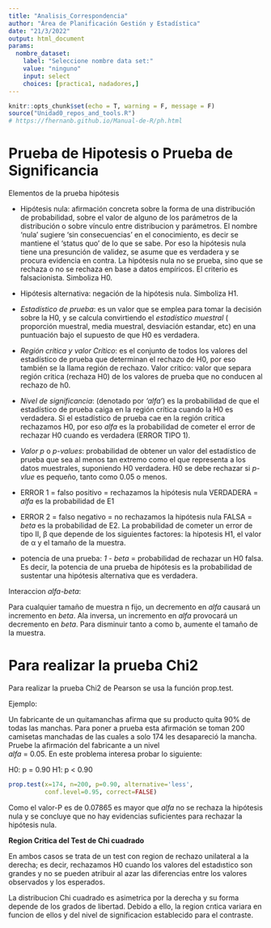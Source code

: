 ```yaml
---
title: "Analisis_Correspondencia"
author: "Área de Planificación Gestión y Estadística"
date: "21/3/2022"
output: html_document
params:
  nombre_dataset:
    label: "Seleccione nombre data set:"
    value: "ninguno"
    input: select
    choices: [practica1, nadadores,]
---
```

```r
knitr::opts_chunk$set(echo = T, warning = F, message = F)
source("Unidad0_repos_and_tools.R")
# https://fhernanb.github.io/Manual-de-R/ph.html
```

# Prueba de Hipotesis o Prueba de Significancia

Elementos de la prueba hipótesis    

- Hipótesis nula: afirmación concreta sobre la forma de una distribución de probabilidad, sobre el valor de alguno de los parámetros de la distribución o sobre vínculo entre distribucion y parámetros. El nombre 'nula' sugiere 'sin consecuencias' en el conocimiento, es decir se mantiene el 'status quo' de lo que se sabe. Por eso la hipótesis nula tiene una presunción de validez, se asume que es verdadera y se procura evidencia en contra. La hipótesis nula no se prueba, sino que se rechaza o no se rechaza en base a datos empíricos. El criterio es falsacionista. Simboliza H0.   

- Hipótesis alternativa: negación de la hipótesis nula. Simboliza H1.    

- *Estadístico de prueba*: es un valor que se emplea para tomar la decisión sobre la H0, y se calcula convirtiendo el *estadístico muestral* ( proporción muestral, media muestral, desviación estandar, etc) en una puntuación bajo el supuesto de que H0 es verdadera.      


- *Región crítica y valor Crítico*: es el conjunto de todos los valores del estadístico de prueba que determinan el rechazo de H0, por eso también se la llama región de rechazo. Valor critico: valor que separa región critica (rechaza H0) de los valores de prueba que no conducen al rechazo de h0.    


- *Nivel de significancia*: (denotado por *'alfa'*) es la probabilidad de que el estadístico de prueba caiga en la región crítica cuando la H0 es verdadera. Si el estadístico de prueba cae en la región critica rechazamos H0, por eso *alfa* es la probabilidad de cometer el error de rechazar H0 cuando es verdadera (ERROR TIPO 1).    

- *Valor p* o *p-values*: probabilidad de obtener un valor del estadístico de prueba que sea al menos tan extremo como el que representa a los datos muestrales, suponiendo H0 verdadera. H0 se debe rechazar si *p-vlue* es pequeño, tanto como 0.05 o menos.    

- ERROR 1 = falso positivo = rechazamos la hipótesis nula VERDADERA = *alfa* es la probabilidad de E1   

- ERROR 2 = falso negativo = no rechazamos la hipótesis nula FALSA = *beta* es la probabilidad de E2. La probabilidad de cometer un error de tipo II, β que depende de los siguientes factores: la hipotesis H1, el valor de α y el tamaño de la muestra.
   
- potencia de una prueba: *1 - beta* = probabilidad de rechazar un H0 falsa. Es decir, la potencia de una prueba de hipótesis es la probabilidad de sustentar una hipótesis alternativa que es verdadera.       


Interaccion *alfa-beta*:   

Para cualquier tamaño de muestra n fijo, un decremento en *alfa* causará un incremento en *beta*. Ala inversa, un incremento en *alfa* provocará un decremento en *beta*. Para disminuir tanto a como b, aumente el tamaño de la muestra.    

# Para realizar la prueba  Chi2

Para realizar la prueba Chi2 de Pearson se usa la función prop.test. 

Ejemplo: 

Un fabricante de un quitamanchas afirma que su producto quita 90% de todas las manchas. Para poner a prueba esta afirmación se toman 200 camisetas manchadas de las cuales a solo 174 les desapareció la mancha. Pruebe la afirmación del fabricante a un nivel  
*alfa* = 0.05. En este problema interesa probar lo siguiente:   

H0: p = 0.90
H1: p < 0.90


```r
prop.test(x=174, n=200, p=0.90, alternative='less',
          conf.level=0.95, correct=FALSE)


```
Como el valor-P es de 0.07865 es mayor que  *alfa* no se rechaza la hipótesis nula y se concluye que no hay evidencias suficientes para rechazar la hipótesis nula.  

**Region Critica del Test de Chi cuadrado**

En ambos casos se trata de un test con region de rechazo unilateral a la derecha; es decir, rechazamos H0 cuando los valores del estadıstico son grandes y no se pueden atribuir al azar las diferencias entre los valores observados y los esperados.

La distribucion Chi cuadrado es asimetrica por la derecha y su forma depende de los grados de libertad. Debido a ello, la region crıtica variara en funcion de ellos y del nivel de significacion establecido para el contraste.



